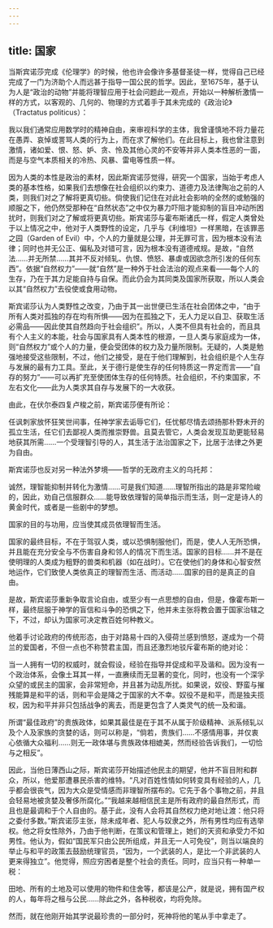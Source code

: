 ```yaml
---
---
---
```

title: 国家
---




当斯宾诺莎完成《伦理学》的时候，他也许会像许多基督圣徒一样，觉得自己已经完成了一门为济助个人而远甚于指导一国公民的哲学。因此，至1675年，基于认为人是“政治的动物”并能将理智应用于社会问题此一观点，开始以一种解析激情一样的方式，以客观的、几何的、物理的方式着手于其未完成的《政治论》（Tractatus politicus）：

我以我们通常应用数学时的精神自由，来审视科学的主体，我曾谨慎地不将力量花在愚弄、哀悼或詈骂人类的行为上，而在求了解他们。在此目标上，我也曾注意到激情，诸如爱、恨、怒、妒、贪、怜及其他心灵的不安等并非人类本性恶的一面，而是与空气本质相关的冷热、风暴、雷电等性质一样。



因为人类的本性是政治的素材，因此斯宾诺莎觉得，研究一个国家，当始于考虑人类的基本性格，如果我们去想像在社会组织以约束力、道德力及法律陶冶之前的人类，则我们对之了解将更真切些。倘使我们记住在对此社会影响的全然的或勉强的顺服之下，他仍然受那种在“自然状态”之中仅为暴力吓阻才能抑制的盲目冲动所困扰时，则我们对之了解或将更真切些。斯宾诺莎与霍布斯诸氏一样，假定人类曾处于以上情况之中，他对于人类野性的设定，几乎与《利维坦》一样黑暗，在该罪恶之园（Garden of Evil）中，个人的力量就是公理，并无罪可言，因为根本没有法律；同时也并无公正、偏私及对错可言，因为根本没有道德戒规。是故，“自然法……并无所禁……其并不反对倾轧、仇恨、愤怒、暴虐或因欲念所引发的任何东西”。依据“自然权力”——就“自然”是一种外于社会法治的观点来看——每个人的生存，乃在于其力足能自持与自保。而此仍会为其同类及国家所获取，所以人类会以其“自然权力”去役使或食用动物。

斯宾诺莎认为人类野性之改变，乃由于其一出世便已生活在社会团体之中，“由于所有人类对孤独的存在均有所惧——因为在孤独之下，无人力足以自卫、获取生活必需品——因此使其自然趋向于社会组织”。所以，人类不但具有社会的，而且具有个人主义的本能，社会与国家具有人类本性的根源，一旦人类与家庭成为一体，则“自然权力”或个人的力量，便会受团体的权力及力量所限制。无疑的，人类是勉强地接受这些限制，不过，他们之接受，是在于他们理解到，社会组织是个人生存与发展的最有力工具。至此，关于德行是使生存的任何特质这一界定而言——“自存的努力”——可以再扩充至使团体生存的任何特质。社会组织，不约束国家，不左右文化——此为人类求其自存与发展下的一大收获。

由此，在伏尔泰四复卢梭之前，斯宾诺莎便有所论：

任讽刺家放怀狂笑世间事，任神学家去诟辱它们，任忧郁尽情去颂扬那朴野未开的孤立生活，任它们去鄙视人类而推崇野兽。且莫去管它，人类会发现互助更能轻易地获其所需……一个受理智引导的人，其生活于法治国家之下，比居于法律之外更为自由。



斯宾诺莎也反对另一种法外梦境——哲学的无政府主义的乌托邦：

诚然，理智能抑制并转化为激情……可是我们知道……理智所指出的路是非常险峻的，因此，劝自己信服群众……能导致依理智的简单指示而生活，则一定是诗人的黄金时代，或者是一些剧中的梦想。



国家的目的与功用，应当使其成员依理智而生活。

国家的最终目标，不在于驾驭人类，或以恐惧制服他们，而是，使人人无所恐惧，并且能在充分安全与不伤害自身和邻人的情况下而生活。国家的目标……并不是在使明理的人类成为粗野的兽类和机器（如在战时）。它在使他们的身体和心智安然地运作，它们致使人类依真正的理智而生活、而活动……国家的目的是真正的自由。



是故，斯宾诺莎重新争取言论自由，或至少有一点思想的自由，但是，像霍布斯一样，最终屈服于神学的盲信和斗争的恐惧之下，他并未主张将教会置于国家治辖之下，不过，却认为国家可决定教百姓何种教义。

他着手讨论政府的传统形态，由于对路易十四的入侵荷兰感到愤怒，遂成为一个荷兰的爱国者，不但一点也不称赞君主国，而且还激烈地驳斥霍布斯的绝对论：

当一人拥有一切的权威时，就会假设，经验在指导并促成和平及谐和。因为没有一个政治体系，会像土耳其一样，一直赓续而无显著的变化，同时，也没有一个深孚众望的或民主的国家，会非常短命，并且甚为动乱所扰。如果说，奴役、野蛮与摧残能算是和平的话，则和平会是降之于国家的大不幸。奴役不是和平，而是独夫揽权，因为和平并非只包括战争的离去，而是更包含了人类灵气的统一及和谐。



所谓“最佳政府”的贵族政体，如果其最佳是在于其不从属于阶级精神、派系倾轧以及个人及家族的贪婪的话，则可以称是，“倘若，贵族们……不感情用事，并仅衷心依循大众福利……则无一政体堪与贵族政体相媲美，然而经验告诉我们，一切恰与之相反”。

因此，当他日薄西山之际，斯宾诺莎开始描述他民主的期望，他并不盲目附和群众，所以，他爱那遭暴民杀害的维特。“凡对百姓性情如何转变具有经验的人，几乎都会很丧气，因为大众是受情感而非理智所摆布的。它先于各个事物之前，并且会轻易地被贪婪及奢侈所腐化。”“我越来越相信民主是所有政府的最自然形式，而且也是最调和于个人自由的。基于此，没有人会将其自然权力绝对地让渡：他只将之委付多数。”斯宾诺莎主张，除未成年者、犯人与奴隶之外，所有男性均应有选举权。他之将女性除外，乃由于他判断，在策议和管理上，她们的天资和承受力不如男性。他认为，假如“国民军只由公民所组成，并且无一人可免役”，则当以端良的举止与和平的政策去鼓励统理官员，“因为，一个武装的人，是比一个非武装的人更来得独立”。他觉得，照应穷困者是整个社会的责任。同时，应当只有一种单一税：

田地、所有的土地及可以使用的物件和住舍等，都该是公产，就是说，拥有国产权的人，每年将之租与公民……除此之外，各种税收，均将免除。



然而，就在他刚开始其学说最珍贵的一部分时，死神将他的笔从手中拿走了。